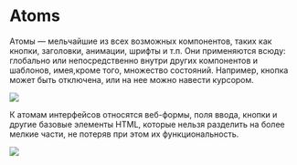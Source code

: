 

<Meta title="atoms/Introduction" />

<style>
  {`
  .imgContainer {
    text-align: center;
  }
  `}
  >
</style>

# Atoms

Атомы — мельчайшие из всех возможных компонентов, таких как кнопки, заголовки, анимации, шрифты и т.п. Они применяются всюду: глобально или непосредственно внутри других компонентов и шаблонов, имея,кроме того, множество состояний. Например, кнопка может быть отключена, или на нее можно навести курсором.

<div class="imgContainer">
  <img src={atoms} />
</div>

К атомам интерфейсов относятся веб-формы, поля ввода, кнопки и
другие базовые элементы HTML, которые нельзя разделить на более мелкие части, не
потеряв при этом их функциональность.

<div class="imgContainer">
  <img src={atomsExample} />
</div>
